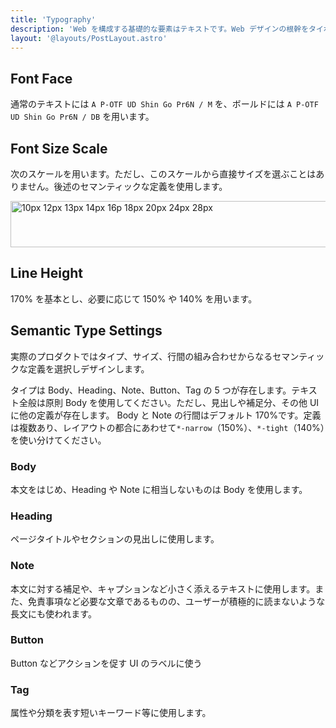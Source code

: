 ```yaml
---
title: 'Typography'
description: 'Web を構成する基礎的な要素はテキストです。Web デザインの根幹をタイポグラフィは占めています。'
layout: '@layouts/PostLayout.astro'
---
```



## Font Face

通常のテキストには `A P-OTF UD Shin Go Pr6N / M` を、ボールドには `A P-OTF UD Shin Go Pr6N / DB` を用います。

## Font Size Scale

次のスケールを用います。ただし、このスケールから直接サイズを選ぶことはありません。後述のセマンティックな定義を使用します。

<img
  src="/assets/images/figures/typography/font-size-scale.svg"
  width="816"
  height="74"
  alt="10px 12px 13px 14px 16p 18px 20px 24px 28px"
/>

## Line Height

170% を基本とし、必要に応じて 150% や 140% を用います。

## Semantic Type Settings

実際のプロダクトではタイプ、サイズ、行間の組み合わせからなるセマンティックな定義を選択しデザインします。

タイプは Body、Heading、Note、Button、Tag の 5 つが存在します。テキスト全般は原則 Body を使用してください。ただし、見出しや補足分、その他 UI に他の定義が存在します。
Body と Note の行間はデフォルト 170%です。定義は複数あり、レイアウトの都合にあわせて`*-narrow`（150%）、`*-tight`（140%）を使い分けてください。

### Body

本文をはじめ、Heading や Note に相当しないものは Body を使用します。

<BodyList />

### Heading

ページタイトルやセクションの見出しに使用します。

<HeadingList />

### Note

本文に対する補足や、キャプションなど小さく添えるテキストに使用します。また、免責事項など必要な文章であるものの、ユーザーが積極的に読まないような長文にも使われます。

<NoteList />

### Button

Button などアクションを促す UI のラベルに使う

<ButtonList />

### Tag

属性や分類を表す短いキーワード等に使用します。

<TagList />

